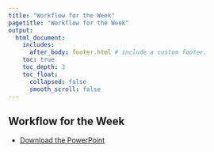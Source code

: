 ```yaml
---
title: "Workflow for the Week"
pagetitle: "Workflow for the Week"
output:
  html_document:
    includes:
      after_body: footer.html # include a custom footer.
    toc: true
    toc_depth: 3
    toc_float:
      collapsed: false
      smooth_scroll: false
---
```


## Workflow for the Week

* [Download the PowerPoint](files/Day-1_Session-04_Workflow-and-Tools.pptx)

<object class = "pdf" data = "files/Day-1_Session-04_Workflow-and-Tools.pdf"></object>
